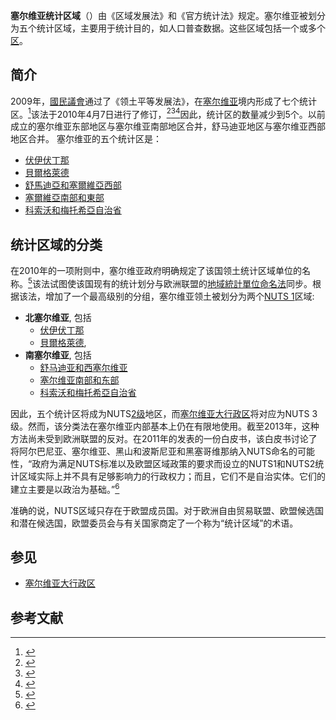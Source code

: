 {{Infobox subdivision type
| name               = 塞尔维亚统计区域<br />Статистички региони Србије<br />Statistički regioni Srbije
| alt_name           = 
| map                = [[File:Statistički_regioni_Republike_Srbije.svg|250px]]
| caption            = 塞爾維亞統計區域
| category           = [[单一制|单一制]]
| territory          = 塞尔维亚共和国
| start_date         = {{start date|2009}}
| legislation_begin  = 塞尔维亚共和国政府 ''领土平等发展法'', ''官方统计法''
| legislation_end    = 
| end_date           = 
| current_number     = 5个地区
| number_date        =
| population_range   = 1,563,916 ([[塞尔维亚东部和南部|塞尔维亚东部和南部]]) – 2,031,697 ([[舒马迪亚和西塞尔维亚|舒马迪亚和西塞尔维亚]])
| area_range         = {{Convert|3225|km2|sqmi|abbr=on}} ([[貝爾格萊德|貝爾格萊德]]) – {{Convert|26483|km2|sqmi|abbr=on}} ([[舒馬迪亞和西塞爾維亞|舒馬迪亞和西塞爾維亞]])
| government         = 
| subdivision        = 
}}
'''塞尔维亚统计区域'''（{{lang-sr|статистички региони Србије|statistički regioni Srbije}}）由《区域发展法》和《官方统计法》规定。塞尔维亚被划分为五个统计区域，主要用于统计目的，如人口普查数据。这些区域包括一个或多个[[塞爾維亞大行政區|区]]。

==简介==
2009年，[[國民議會_(塞爾維亞)|國民議會]]通过了《领土平等发展法》，在[[塞尔维亚|塞尔维亚]]境内形成了七个统计区。<ref>{{citation |url=http://www.politika.rs/rubrike/Politika/Sedam-regiona-za-ravnomerniji-razvoj.lt.html |title=Sedam regiona za ravnomerniji razvoj |publisher=[[Politika|Politika]] |date=5 June 2009 |language=sr |accessdate=2021-02-05 |archive-date=2015-09-24 |archive-url=https://web.archive.org/web/20150924133756/http://www.politika.rs/rubrike/Politika/Sedam-regiona-za-ravnomerniji-razvoj.lt.html |dead-url=no }}</ref>该法于2010年4月7日进行了修订，<ref>{{citation |publisher=[[National_Assembly_of_Serbia|National Assembly of Serbia]] |url=http://www.parlament.gov.rs/content/cir/akta/akta_detalji.asp?Id=1178&t=P# |title=ZAKON o izmenama i dopunama Zakona o regionalnom razvoju }}{{Dead link|date=May 2018 |bot=InternetArchiveBot |fix-attempted=no }}</ref><ref>{{citation |publisher=[[B92|B92]] |url=http://www.b92.net/info/vesti/index.php?yyyy=2010&mm=04&dd=07&nav_id=422746 |title=Uvrede, optužbe, alkotest i regioni |date=7 April 2010 |accessdate=14 October 2013 |language=sr |archive-date=2016-12-01 |archive-url=https://web.archive.org/web/20161201015652/http://www.b92.net/info/vesti/index.php?yyyy=2010&mm=04&dd=07&nav_id=422746 |dead-url=no }}</ref><ref name="emportal">{{citation |url=http://www.emportal.rs/vesti/srbija/112462.html |title=. |publisher=emportal |date=4 February 2010 |language=sr |accessdate=2021-02-05 |archive-date=2016-03-05 |archive-url=https://web.archive.org/web/20160305091059/http://emportal.rs/vesti/srbija/112462.html |dead-url=no }}</ref>因此，统计区的数量减少到5个。以前成立的塞尔维亚东部地区与塞尔维亚南部地区合并，舒马迪亚地区与塞尔维亚西部地区合并。
塞尔维亚的五个统计区是：
* [[伏伊伏丁那|伏伊伏丁那]] 
* [[貝爾格萊德|貝爾格萊德]]
* [[舒馬迪亞和塞爾維亞西部|舒馬迪亞和塞爾維亞西部]]
* [[塞爾維亞南部和東部|塞爾維亞南部和東部]]
* [[科索沃和梅托希亞自治省|科索沃和梅托希亞自治省]]

==统计区域的分类==
在2010年的一项附则中，塞尔维亚政府明确规定了该国领土统计区域单位的名称。<ref name=uredba>{{citation |url=http://www.mrrls.gov.rs/sites/default/files/attachment/UREDBA%20O%20NOMENKLATURI%20STATISTICKIH%20TERITORIJALNIH%20JEDINICA%20latinica.pdf |title=Uredba o nomenklaturi statističkih teritorijalnih jedinica |author=Government of Serbia |publisher=Official Gazette of the Republic of Serbia |year=2010 |language=sr |page=2 |accessdate=2021-02-05 |archive-date=2016-03-04 |archive-url=https://web.archive.org/web/20160304065011/http://www.mrrls.gov.rs/sites/default/files/attachment/UREDBA%20O%20NOMENKLATURI%20STATISTICKIH%20TERITORIJALNIH%20JEDINICA%20latinica.pdf |dead-url=no }}</ref>该法试图使该国现有的统计划分与欧洲联盟的[[地域統計單位命名法|地域統計單位命名法]]同步。根据该法，增加了一个最高级别的分组，塞尔维亚领土被划分为两个[[一级区域统计分类单位|NUTS 1]]区域:
*'''北塞尔维亚''', 包括
**[[伏伊伏丁那|伏伊伏丁那]] 
**[[貝爾格萊德|貝爾格萊德]],
*'''南塞尔维亚''', 包括
**[[舒马迪亚和西塞尔维亚|舒马迪亚和西塞尔维亚]]
**[[塞尔维亚南部和东部|塞尔维亚南部和东部]]
**[[科索沃和梅托希亞自治省|科索沃和梅托希亞自治省]]

因此，五个统计区将成为NUTS[[NUTS_2|2级]]地区，而[[塞尔维亚大行政区|塞尔维亚大行政区]]将对应为NUTS 3级。然而，该分类法在塞尔维亚内部基本上仍在有限地使用。截至2013年，这种方法尚未受到欧洲联盟的反对。{{link-en|ESPON|Interreg}}在2011年的发表的一份白皮书，该白皮书讨论了将阿尔巴尼亚、塞尔维亚、黑山和波斯尼亚和黑塞哥维那纳入NUTS命名的可能性，“政府为满足NUTS标准以及欧盟区域政策的要求而设立的NUTS1和NUTS2统计区域实际上并不具有足够影响力的行政权力；而且，它们不是自治实体。它们的建立主要是以政治为基础。”<ref>{{citation |url=http://www.espon.eu/export/sites/default/Documents/ToolsandMaps/ESPON2013Database/3.2_TR_Neighbourhood.pdf |title=Analysis of the availability and the quality of data on Western Balkans and Turkey |publisher=ESPON |date=March 2011 |pages=25–26 |accessdate=2021-02-05 |archive-date=2016-03-05 |archive-url=https://web.archive.org/web/20160305203447/http://www.espon.eu/export/sites/default/Documents/ToolsandMaps/ESPON2013Database/3.2_TR_Neighbourhood.pdf |dead-url=no }}</ref>

准确的说，NUTS区域只存在于欧盟成员国。对于欧洲自由贸易联盟、欧盟候选国和潜在候选国，欧盟委员会与有关国家商定了一个称为“统计区域”的术语。

==参见==
*[[塞尔维亚大行政区|塞尔维亚大行政区]]

==参考文献==
{{Reflist}}